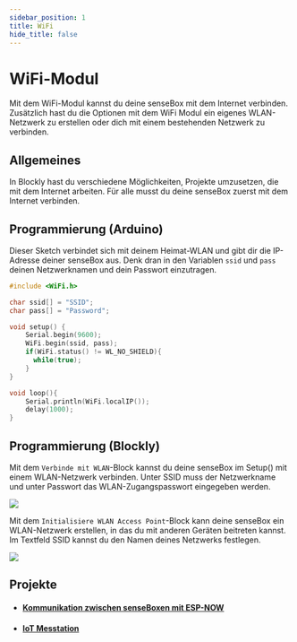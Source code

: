 ```yaml
---
sidebar_position: 1
title: WiFi
hide_title: false
---
```


# WiFi-Modul
<ImageWithText src={sdModul} alt="SD Modul" title="Das WiFi Modul ist auf dem Board direkt mittig verbaut."/> 

Mit dem WiFi-Modul kannst du deine senseBox mit dem Internet verbinden.  Zusätzlich hast du die Optionen mit dem WiFi Modul ein eigenes WLAN-Netzwerk zu erstellen oder dich mit einem bestehenden Netzwerk zu verbinden.

<AlertBox type="success" title="Modul onBoard!" description="Das WiFi-Modul ist auf der MCU S2 verbaut! Du musst hier also nichts weiter anschließen." />

## Allgemeines
In Blockly hast du verschiedene Möglichkeiten, Projekte umzusetzen, die mit dem Internet arbeiten. Für alle musst du deine senseBox zuerst mit dem Internet verbinden.

## Programmierung (Arduino)

Dieser Sketch verbindet sich mit deinem Heimat-WLAN und gibt dir die IP-Adresse deiner senseBox aus. Denk dran in den Variablen `ssid` und `pass` deinen Netzwerknamen und dein Passwort einzutragen.

```cpp
#include <WiFi.h>

char ssid[] = "SSID";
char pass[] = "Password";

void setup() {
    Serial.begin(9600);
    WiFi.begin(ssid, pass);
    if(WiFi.status() != WL_NO_SHIELD){
      while(true);
    }
}

void loop(){
    Serial.println(WiFi.localIP());
    delay(1000);
}
```

## Programmierung (Blockly)

Mit dem `Verbinde mit WLAN`-Block kannst du deine senseBox im Setup() mit einem WLAN-Netzwerk verbinden. Unter SSID muss der Netzwerkname und unter Passwort das WLAN-Zugangspasswort eingegeben werden.

![](/img/blockly-bilder/web-wifi/blockly-Web-Wifi-1.svg)


Mit dem `Initialisiere WLAN Access Point`-Block kann deine senseBox ein WLAN-Netzwerk erstellen, in das du mit anderen Geräten beitreten kannst. Im Textfeld SSID kannst du den Namen deines Netzwerks festlegen.

![](/img/blockly-bilder/web-wifi/blockly-Web-Wifi-2.svg)


## Projekte
* #### [Kommunikation zwischen senseBoxen mit ESP-NOW](https://sensebox.de/projects/de/2024-03-24-esp-now)
* #### [IoT Messtation](https://sensebox.de/projects/de/2024-01-10-iotmesstation_s2)

